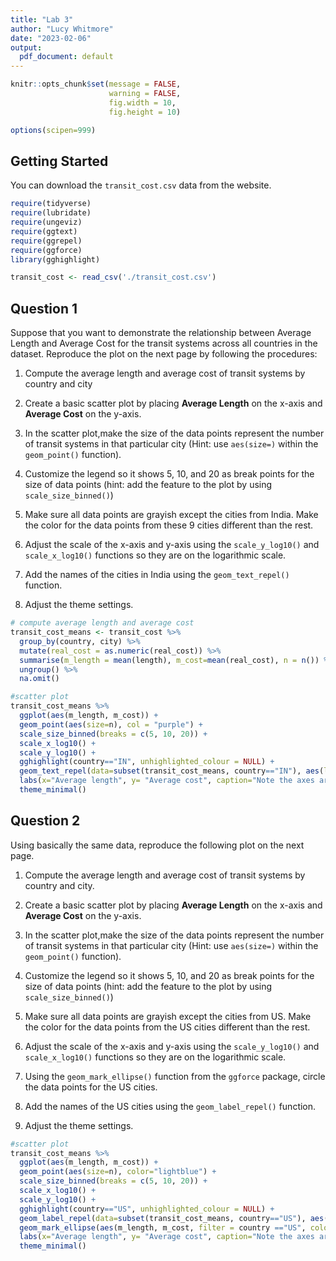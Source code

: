 ```yaml
---
title: "Lab 3"
author: "Lucy Whitmore"
date: "2023-02-06"
output:
  pdf_document: default
---
```


```r
knitr::opts_chunk$set(message = FALSE,
                      warning = FALSE,
                      fig.width = 10,
                      fig.height = 10)

options(scipen=999)
```

## Getting Started

You can download the `transit_cost.csv` data from the website.

```r

require(tidyverse)
require(lubridate)
require(ungeviz) 
require(ggtext)
require(ggrepel)
require(ggforce)
library(gghighlight)

transit_cost <- read_csv('./transit_cost.csv')
```

## Question 1

Suppose that you want to demonstrate the relationship between Average Length and Average Cost for the transit systems across all countries in the dataset. Reproduce the plot on the next page by following the procedures:

1. Compute the average length and average cost of transit systems by country and city

2. Create a basic scatter plot by placing **Average Length** on the x-axis and **Average Cost** on the y-axis.

3. In the scatter plot,make the size of the data points represent the number of transit systems in that particular city (Hint: use `aes(size=)` within the `geom_point()` function). 

4. Customize the legend so it shows 5, 10, and 20 as break points for the size of data points (hint: add the feature to the plot by using `scale_size_binned()`)

5. Make sure all data points are grayish except the cities from India. Make the color for the data points from these 9 cities different than the rest.

6. Adjust the scale of the x-axis and y-axis using the `scale_y_log10()` and `scale_x_log10()` functions so they are on the logarithmic scale.

7. Add the names of the cities in India using the `geom_text_repel()` function.

8. Adjust the theme settings.

```r
# compute average length and average cost
transit_cost_means <- transit_cost %>% 
  group_by(country, city) %>% 
  mutate(real_cost = as.numeric(real_cost)) %>% 
  summarise(m_length = mean(length), m_cost=mean(real_cost), n = n()) %>% 
  ungroup() %>% 
  na.omit()
```


```r
#scatter plot
transit_cost_means %>% 
  ggplot(aes(m_length, m_cost)) + 
  geom_point(aes(size=n), col = "purple") +
  scale_size_binned(breaks = c(5, 10, 20)) +
  scale_x_log10() +
  scale_y_log10() +
  gghighlight(country=="IN", unhighlighted_colour = NULL) +
  geom_text_repel(data=subset(transit_cost_means, country=="IN"), aes(label=city)) +
  labs(x="Average length", y= "Average cost", caption="Note the axes are on the log scale", title ="Longer transit systems tend to cost more", subtitle="India has among the most transit systems in the world") +
  theme_minimal()

```


\pagebreak

## Question 2

Using basically the same data, reproduce the following plot on the next page.

1. Compute the average length and average cost of transit systems by country and city.

2. Create a basic scatter plot by placing **Average Length** on the x-axis and **Average Cost** on the y-axis.

3. In the scatter plot,make the size of the data points represent the number of transit systems in that particular city (Hint: use `aes(size=)` within the `geom_point()` function). 

4. Customize the legend so it shows 5, 10, and 20 as break points for the size of data points (hint: add the feature to the plot by using `scale_size_binned()`)

5. Make sure all data points are grayish except the cities from US. Make the color for the data points from the US cities different than the rest.

6. Adjust the scale of the x-axis and y-axis using the `scale_y_log10()` and `scale_x_log10()` functions so they are on the logarithmic scale.

7. Using the `geom_mark_ellipse()` function from the `ggforce` package, circle the data points for the US cities. 

8. Add the names of the US cities using the `geom_label_repel()` function.

9. Adjust the theme settings.

```r
#scatter plot
transit_cost_means %>% 
  ggplot(aes(m_length, m_cost)) + 
  geom_point(aes(size=n), color="lightblue") +
  scale_size_binned(breaks = c(5, 10, 20)) +
  scale_x_log10() +
  scale_y_log10() +
  gghighlight(country=="US", unhighlighted_colour = NULL) +
  geom_label_repel(data=subset(transit_cost_means, country=="US"), aes(label=city)) +
  geom_mark_ellipse(aes(m_length, m_cost, filter = country =="US", color="red")) +
  labs(x="Average length", y= "Average cost", caption="Note the axes are on the log scale", title ="Longer transit systems tend to cost more", subtitle="United States has the most expensive transit systems (average cost per average length)") +
  theme_minimal()

```


